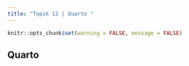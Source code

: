 ---
title: "Topik 12 | Quarto "
---

```{r setup, include=FALSE}
knitr::opts_chunk$set(warning = FALSE, message = FALSE) 
```

## Quarto